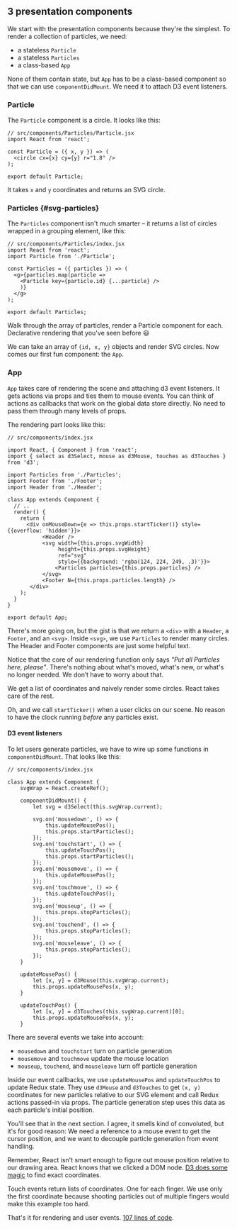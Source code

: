 ## 3 presentation components

We start with the presentation components because they're the simplest. To
render a collection of particles, we need:

- a stateless `Particle`
- a stateless `Particles`
- a class-based `App`

None of them contain state, but `App` has to be a class-based component so that
we can use `componentDidMount`. We need it to attach D3 event listeners.

### Particle

The `Particle` component is a circle. It looks like this:

```{.javascript caption="Particle component"}
// src/components/Particles/Particle.jsx
import React from 'react';

const Particle = ({ x, y }) => (
  <circle cx={x} cy={y} r="1.8" />
);

export default Particle;
```

It takes `x` and `y` coordinates and returns an SVG circle.

### Particles {#svg-particles}

The `Particles` component isn't much smarter – it returns a list of circles
wrapped in a grouping element, like this:

```{.javascript caption="Particles list"}
// src/components/Particles/index.jsx
import React from 'react';
import Particle from './Particle';

const Particles = ({ particles }) => (
  <g>{particles.map(particle =>
    <Particle key={particle.id} {...particle} />
    )}
  </g>
);

export default Particles;
```

Walk through the array of particles, render a Particle component for each.
Declarative rendering that you've seen before :smiley:

We can take an array of `{id, x, y}` objects and render SVG circles. Now comes
our first fun component: the `App`.

### App

`App` takes care of rendering the scene and attaching d3 event listeners. It
gets actions via props and ties them to mouse events. You can think of actions
as callbacks that work on the global data store directly. No need to pass them
through many levels of props.

The rendering part looks like this:

```{.javascript caption="App component"}
// src/components/index.jsx

import React, { Component } from 'react';
import { select as d3Select, mouse as d3Mouse, touches as d3Touches } from 'd3';

import Particles from './Particles';
import Footer from './Footer';
import Header from './Header';

class App extends Component {
  // ..
  render() {
    return (
      <div onMouseDown={e => this.props.startTicker()} style={{overflow: 'hidden'}}>
           <Header />
           <svg width={this.props.svgWidth}
                height={this.props.svgHeight}
                ref="svg"
                style={{background: 'rgba(124, 224, 249, .3)'}}>
               <Particles particles={this.props.particles} />
           </svg>
           <Footer N={this.props.particles.length} />
       </div>
    );
  }
}

export default App;
```

There's more going on, but the gist is that we return a `<div>` with a
`Header`, a `Footer`, and an `<svg>`. Inside `<svg>`, we use `Particles` to
render many circles. The Header and Footer components are just some helpful
text.

Notice that the core of our rendering function only says _"Put all Particles
here, please"_. There's nothing about what's moved, what's new, or what's no
longer needed. We don’t have to worry about that.

We get a list of coordinates and naively render some circles. React takes care
of the rest.

Oh, and we call `startTicker()` when a user clicks on our scene. No reason to
have the clock running _before_ any particles exist.

#### D3 event listeners

To let users generate particles, we have to wire up some functions in
`componentDidMount`. That looks like this:

```{.javascript caption="Event listeners"}
// src/components/index.jsx

class App extends Component {
    svgWrap = React.createRef();

    componentDidMount() {
        let svg = d3Select(this.svgWrap.current);

        svg.on('mousedown', () => {
            this.updateMousePos();
            this.props.startParticles();
        });
        svg.on('touchstart', () => {
            this.updateTouchPos();
            this.props.startParticles();
        });
        svg.on('mousemove', () => {
            this.updateMousePos();
        });
        svg.on('touchmove', () => {
            this.updateTouchPos();
        });
        svg.on('mouseup', () => {
            this.props.stopParticles();
        });
        svg.on('touchend', () => {
            this.props.stopParticles();
        });
        svg.on('mouseleave', () => {
            this.props.stopParticles();
        });
    }

    updateMousePos() {
        let [x, y] = d3Mouse(this.svgWrap.current);
        this.props.updateMousePos(x, y);
    }

    updateTouchPos() {
        let [x, y] = d3Touches(this.svgWrap.current)[0];
        this.props.updateMousePos(x, y);
    }
```

There are several events we take into account:

- `mousedown` and `touchstart` turn on particle generation
- `mousemove` and `touchmove` update the mouse location
- `mouseup`, `touchend`, and `mouseleave` turn off particle generation

Inside our event callbacks, we use `updateMousePos` and `updateTouchPos` to
update Redux state. They use `d3Mouse` and `d3Touches` to get `(x, y)`
coordinates for new particles relative to our SVG element and call Redux
actions passed-in via props. The particle generation step uses this data as
each particle's initial position.

You'll see that in the next section. I agree, it smells kind of convoluted, but
it's for good reason: We need a reference to a mouse event to get the cursor
position, and we want to decouple particle generation from event handling.

Remember, React isn't smart enough to figure out mouse position relative to our
drawing area. React knows that we clicked a DOM node.
[D3 does some magic](https://github.com/d3/d3-selection/blob/master/src/mouse.js)
to find exact coordinates.

Touch events return lists of coordinates. One for each finger. We use only the
first coordinate because shooting particles out of multiple fingers would make
this example too hard.

That's it for rendering and user events.
[107 lines of code](https://github.com/Swizec/react-particles-experiment/blob/svg-based-branch/src/components/index.jsx).